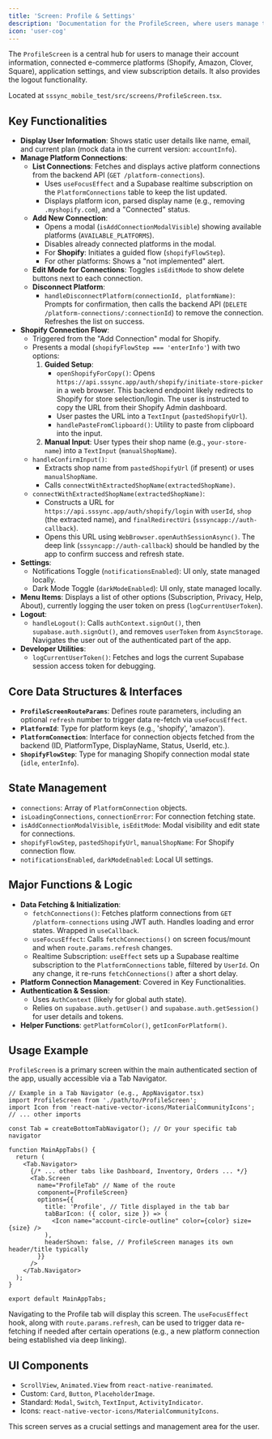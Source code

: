 ```yaml
---
title: 'Screen: Profile & Settings'
description: 'Documentation for the ProfileScreen, where users manage their account, platform connections, settings, and subscription.'
icon: 'user-cog'
---
```


The `ProfileScreen` is a central hub for users to manage their account information, connected e-commerce platforms (Shopify, Amazon, Clover, Square), application settings, and view subscription details. It also provides the logout functionality.

Located at `sssync_mobile_test/src/screens/ProfileScreen.tsx`.

## Key Functionalities

-   **Display User Information**: Shows static user details like name, email, and current plan (mock data in the current version: `accountInfo`).
-   **Manage Platform Connections**:
    -   **List Connections**: Fetches and displays active platform connections from the backend API (`GET /platform-connections`).
        -   Uses `useFocusEffect` and a Supabase realtime subscription on the `PlatformConnections` table to keep the list updated.
        -   Displays platform icon, parsed display name (e.g., removing `.myshopify.com`), and a "Connected" status.
    -   **Add New Connection**: 
        -   Opens a modal (`isAddConnectionModalVisible`) showing available platforms (`AVAILABLE_PLATFORMS`).
        -   Disables already connected platforms in the modal.
        -   For **Shopify**: Initiates a guided flow (`shopifyFlowStep`).
        -   For other platforms: Shows a "not implemented" alert.
    -   **Edit Mode for Connections**: Toggles `isEditMode` to show delete buttons next to each connection.
    -   **Disconnect Platform**: 
        -   `handleDisconnectPlatform(connectionId, platformName)`: Prompts for confirmation, then calls the backend API (`DELETE /platform-connections/:connectionId`) to remove the connection. Refreshes the list on success.
-   **Shopify Connection Flow**:
    -   Triggered from the "Add Connection" modal for Shopify.
    -   Presents a modal (`shopifyFlowStep === 'enterInfo'`) with two options:
        1.  **Guided Setup**: 
            -   `openShopifyForCopy()`: Opens `https://api.sssync.app/auth/shopify/initiate-store-picker` in a web browser. This backend endpoint likely redirects to Shopify for store selection/login. The user is instructed to copy the URL from their Shopify Admin dashboard.
            -   User pastes the URL into a `TextInput` (`pastedShopifyUrl`).
            -   `handlePasteFromClipboard()`: Utility to paste from clipboard into the input.
        2.  **Manual Input**: User types their shop name (e.g., `your-store-name`) into a `TextInput` (`manualShopName`).
    -   `handleConfirmInput()`: 
        -   Extracts shop name from `pastedShopifyUrl` (if present) or uses `manualShopName`.
        -   Calls `connectWithExtractedShopName(extractedShopName)`.
    -   `connectWithExtractedShopName(extractedShopName)`:
        -   Constructs a URL for `https://api.sssync.app/auth/shopify/login` with `userId`, `shop` (the extracted name), and `finalRedirectUri` (`sssyncapp://auth-callback`).
        -   Opens this URL using `WebBrowser.openAuthSessionAsync()`. The deep link (`sssyncapp://auth-callback`) should be handled by the app to confirm success and refresh state.
-   **Settings**: 
    -   Notifications Toggle (`notificationsEnabled`): UI only, state managed locally.
    -   Dark Mode Toggle (`darkModeEnabled`): UI only, state managed locally.
-   **Menu Items**: Displays a list of other options (Subscription, Privacy, Help, About), currently logging the user token on press (`logCurrentUserToken`).
-   **Logout**: 
    -   `handleLogout()`: Calls `authContext.signOut()`, then `supabase.auth.signOut()`, and removes `userToken` from `AsyncStorage`. Navigates the user out of the authenticated part of the app.
-   **Developer Utilities**: 
    -   `logCurrentUserToken()`: Fetches and logs the current Supabase session access token for debugging.

## Core Data Structures & Interfaces

-   **`ProfileScreenRouteParams`**: Defines route parameters, including an optional `refresh` number to trigger data re-fetch via `useFocusEffect`.
-   **`PlatformId`**: Type for platform keys (e.g., 'shopify', 'amazon').
-   **`PlatformConnection`**: Interface for connection objects fetched from the backend (ID, PlatformType, DisplayName, Status, UserId, etc.).
-   **`ShopifyFlowStep`**: Type for managing Shopify connection modal state (`idle`, `enterInfo`).

## State Management

-   `connections`: Array of `PlatformConnection` objects.
-   `isLoadingConnections`, `connectionError`: For connection fetching state.
-   `isAddConnectionModalVisible`, `isEditMode`: Modal visibility and edit state for connections.
-   `shopifyFlowStep`, `pastedShopifyUrl`, `manualShopName`: For Shopify connection flow.
-   `notificationsEnabled`, `darkModeEnabled`: Local UI settings.

## Major Functions & Logic

-   **Data Fetching & Initialization**:
    -   `fetchConnections()`: Fetches platform connections from `GET /platform-connections` using JWT auth. Handles loading and error states. Wrapped in `useCallback`.
    -   `useFocusEffect`: Calls `fetchConnections()` on screen focus/mount and when `route.params.refresh` changes.
    -   Realtime Subscription: `useEffect` sets up a Supabase realtime subscription to the `PlatformConnections` table, filtered by `UserId`. On any change, it re-runs `fetchConnections()` after a short delay.
-   **Platform Connection Management**: Covered in Key Functionalities.
-   **Authentication & Session**: 
    -   Uses `AuthContext` (likely for global auth state).
    -   Relies on `supabase.auth.getUser()` and `supabase.auth.getSession()` for user details and tokens.
-   **Helper Functions**: `getPlatformColor()`, `getIconForPlatform()`.

## Usage Example

`ProfileScreen` is a primary screen within the main authenticated section of the app, usually accessible via a Tab Navigator.

```tsx
// Example in a Tab Navigator (e.g., AppNavigator.tsx)
import ProfileScreen from './path/to/ProfileScreen';
import Icon from 'react-native-vector-icons/MaterialCommunityIcons';
// ... other imports

const Tab = createBottomTabNavigator(); // Or your specific tab navigator

function MainAppTabs() {
  return (
    <Tab.Navigator>
      {/* ... other tabs like Dashboard, Inventory, Orders ... */}
      <Tab.Screen
        name="ProfileTab" // Name of the route
        component={ProfileScreen}
        options={{
          title: 'Profile', // Title displayed in the tab bar
          tabBarIcon: ({ color, size }) => (
            <Icon name="account-circle-outline" color={color} size={size} />
          ),
          headerShown: false, // ProfileScreen manages its own header/title typically
        }}
      />
    </Tab.Navigator>
  );
}

export default MainAppTabs;
```

Navigating to the Profile tab will display this screen. The `useFocusEffect` hook, along with `route.params.refresh`, can be used to trigger data re-fetching if needed after certain operations (e.g., a new platform connection being established via deep linking).

## UI Components

-   `ScrollView`, `Animated.View` from `react-native-reanimated`.
-   Custom: `Card`, `Button`, `PlaceholderImage`.
-   Standard: `Modal`, `Switch`, `TextInput`, `ActivityIndicator`.
-   Icons: `react-native-vector-icons/MaterialCommunityIcons`.

This screen serves as a crucial settings and management area for the user. 